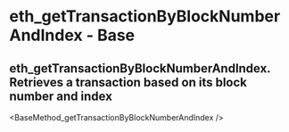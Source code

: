 # eth_getTransactionByBlockNumberAndIndex  - Base

## eth_getTransactionByBlockNumberAndIndex. Retrieves a transaction based on its block number and index


<BaseMethod_getTransactionByBlockNumberAndIndex  />
